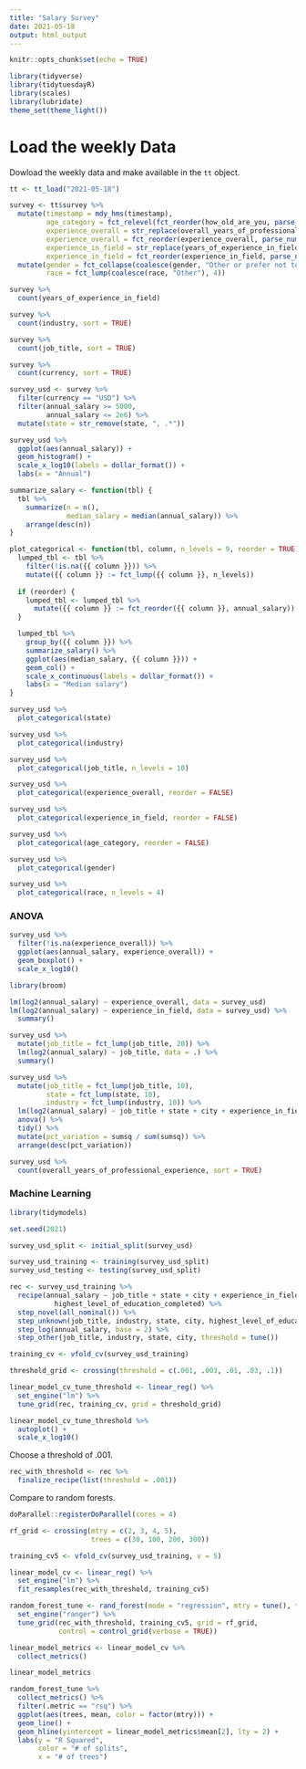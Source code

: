 ```yaml
---
title: "Salary Survey"
date: 2021-05-18
output: html_output
---
```


```r

knitr::opts_chunk$set(echo = TRUE)

library(tidyverse)
library(tidytuesdayR)
library(scales)
library(lubridate)
theme_set(theme_light())
```

# Load the weekly Data

Dowload the weekly data and make available in the `tt` object.

```r

tt <- tt_load("2021-05-18")

survey <- tt$survey %>%
  mutate(timestamp = mdy_hms(timestamp),
         age_category = fct_relevel(fct_reorder(how_old_are_you, parse_number(how_old_are_you)), "under 18"),
         experience_overall = str_replace(overall_years_of_professional_experience, " - ", "-"),
         experience_overall = fct_reorder(experience_overall, parse_number(experience_overall)),
         experience_in_field = str_replace(years_of_experience_in_field, " - ", "-"),
         experience_in_field = fct_reorder(experience_in_field, parse_number(experience_in_field))) %>%
  mutate(gender = fct_collapse(coalesce(gender, "Other or prefer not to answer"), "Other or prefer not to answer" = c("Other or prefer not to answer", "Prefer not to answer")),
         race = fct_lump(coalesce(race, "Other"), 4))

survey %>%
  count(years_of_experience_in_field)

survey %>%
  count(industry, sort = TRUE)

survey %>%
  count(job_title, sort = TRUE)

survey %>%
  count(currency, sort = TRUE)
```

```r
survey_usd <- survey %>%
  filter(currency == "USD") %>%
  filter(annual_salary >= 5000,
         annual_salary <= 2e6) %>%
  mutate(state = str_remove(state, ", .*"))
```

```r
survey_usd %>%
  ggplot(aes(annual_salary)) +
  geom_histogram() +
  scale_x_log10(labels = dollar_format()) +
  labs(x = "Annual")

summarize_salary <- function(tbl) {
  tbl %>%
    summarize(n = n(),
              median_salary = median(annual_salary)) %>%
    arrange(desc(n))
}

plot_categorical <- function(tbl, column, n_levels = 9, reorder = TRUE) {
  lumped_tbl <- tbl %>%
    filter(!is.na({{ column }})) %>%
    mutate({{ column }} := fct_lump({{ column }}, n_levels))
  
  if (reorder) {
    lumped_tbl <- lumped_tbl %>%
      mutate({{ column }} := fct_reorder({{ column }}, annual_salary))
  }

  lumped_tbl %>%
    group_by({{ column }}) %>%
    summarize_salary() %>%
    ggplot(aes(median_salary, {{ column }})) +
    geom_col() +
    scale_x_continuous(labels = dollar_format()) +
    labs(x = "Median salary")
}

survey_usd %>%
  plot_categorical(state)

survey_usd %>%
  plot_categorical(industry)

survey_usd %>%
  plot_categorical(job_title, n_levels = 10)

survey_usd %>%
  plot_categorical(experience_overall, reorder = FALSE)

survey_usd %>%
  plot_categorical(experience_in_field, reorder = FALSE)

survey_usd %>%
  plot_categorical(age_category, reorder = FALSE)

survey_usd %>%
  plot_categorical(gender)

survey_usd %>%
  plot_categorical(race, n_levels = 4)
```



### ANOVA

```r
survey_usd %>%
  filter(!is.na(experience_overall)) %>%
  ggplot(aes(annual_salary, experience_overall)) +
  geom_boxplot() +
  scale_x_log10()

library(broom)

lm(log2(annual_salary) ~ experience_overall, data = survey_usd)
lm(log2(annual_salary) ~ experience_in_field, data = survey_usd) %>%
  summary()

survey_usd %>%
  mutate(job_title = fct_lump(job_title, 20)) %>%
  lm(log2(annual_salary) ~ job_title, data = .) %>%
  summary()

survey_usd %>%
  mutate(job_title = fct_lump(job_title, 10),
         state = fct_lump(state, 10),
         industry = fct_lump(industry, 10)) %>%
  lm(log2(annual_salary) ~ job_title + state + city + experience_in_field + gender + race + industry, data = .) %>%
  anova() %>%
  tidy() %>%
  mutate(pct_variation = sumsq / sum(sumsq)) %>%
  arrange(desc(pct_variation))
```


```r
survey_usd %>%
  count(overall_years_of_professional_experience, sort = TRUE)
```

### Machine Learning

```r
library(tidymodels)

set.seed(2021)

survey_usd_split <- initial_split(survey_usd)

survey_usd_training <- training(survey_usd_split)
survey_usd_testing <- testing(survey_usd_split)

rec <- survey_usd_training %>%
  recipe(annual_salary ~ job_title + state + city + experience_in_field + gender + race + industry +
           highest_level_of_education_completed) %>%
  step_novel(all_nominal()) %>%
  step_unknown(job_title, industry, state, city, highest_level_of_education_completed) %>%
  step_log(annual_salary, base = 2) %>%
  step_other(job_title, industry, state, city, threshold = tune())
```

```r
training_cv <- vfold_cv(survey_usd_training)

threshold_grid <- crossing(threshold = c(.001, .003, .01, .03, .1))

linear_model_cv_tune_threshold <- linear_reg() %>%
  set_engine("lm") %>%
  tune_grid(rec, training_cv, grid = threshold_grid)

linear_model_cv_tune_threshold %>%
  autoplot() +
  scale_x_log10()
```

Choose a threshold of .001.
```r
rec_with_threshold <- rec %>%
  finalize_recipe(list(threshold = .001))
```

Compare to random forests.

```r
doParallel::registerDoParallel(cores = 4)

rf_grid <- crossing(mtry = c(2, 3, 4, 5),
                    trees = c(30, 100, 200, 300))

training_cv5 <- vfold_cv(survey_usd_training, v = 5)

linear_model_cv <- linear_reg() %>%
  set_engine("lm") %>%
  fit_resamples(rec_with_threshold, training_cv5)

random_forest_tune <- rand_forest(mode = "regression", mtry = tune(), trees = tune()) %>%
  set_engine("ranger") %>%
  tune_grid(rec_with_threshold, training_cv5, grid = rf_grid,
            control = control_grid(verbose = TRUE))

linear_model_metrics <- linear_model_cv %>%
  collect_metrics()

linear_model_metrics

random_forest_tune %>%
  collect_metrics() %>%
  filter(.metric == "rsq") %>%
  ggplot(aes(trees, mean, color = factor(mtry))) +
  geom_line() +
  geom_hline(yintercept = linear_model_metrics$mean[2], lty = 2) +
  labs(y = "R Squared",
       color = "# of splits",
       x = "# of trees")
```



